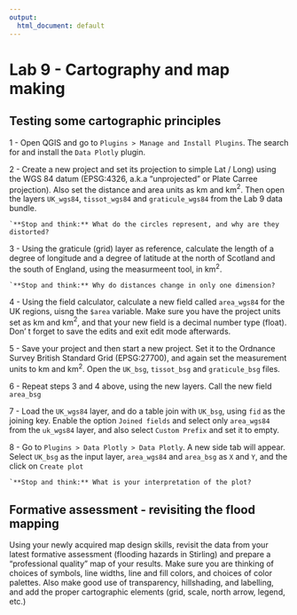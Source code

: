 ```yaml
---
output:
  html_document: default
---
```

# Lab 9 - Cartography and map making {#lab9}


## Testing some cartographic principles

1 - Open QGIS and go to `Plugins > Manage and Install Plugins`. The search for and install the `Data Plotly` plugin.

2 - Create a new project and set its projection to simple Lat / Long) using the WGS 84 datum (EPSG:4326, a.k.a "unprojected" or Plate Carree projection). Also set the distance and area units as km and km$^ 2$. Then open the layers `UK_wgs84`, `tissot_wgs84` and `graticule_wgs84` from the Lab 9 data bundle.

```block
`**Stop and think:** What do the circles represent, and why are they distorted?
``` 
3 - Using the graticule (grid) layer as reference, calculate the length of a degree of longitude and a degree of latitude at the north of Scotland and the south of England, using the measurmeent tool, in km$^2$.

```block
`**Stop and think:** Why do distances change in only one dimension?
```

4 - Using the field calculator, calculate a new field called `area_wgs84` for the UK regions, uisng the `$area` variable. Make sure you have the project units set as km and km$^2$, and that your new field is a decimal number type (float). Don' t forget to save the edits and exit edit mode afterwards.

5 - Save your project and then start a new project. Set it to the Ordnance Survey British Standard Grid (EPSG:27700), and again set the measurement units to km and km$^2$. Open the  `UK_bsg`, `tissot_bsg` and `graticule_bsg` files.

6 - Repeat steps 3 and 4 above, using the new layers. Call the new field `area_bsg`

7 - Load the `UK_wgs84` layer, and do a table join with `UK_bsg`, using `fid` as the joining key. Enable the option `Joined fields` and select only `area_wgs84` from the `uk_wgs84` layer, and also select `Custom Prefix` and set it to empty.

8 - Go to `Plugins > Data Plotly > Data Plotly`. A new side tab will appear. Select `UK_bsg` as the input layer, `area_wgs84` and `area_bsg` as `X` and `Y`, and the click on `Create plot`

```block
`**Stop and think:** What is your interpretation of the plot?
```

## Formative assessment - revisiting the flood mapping

Using your newly acquired map design skills, revisit the data from your latest formative assessment (flooding hazards in Stirling) and prepare a "professional quality" map of your results. Make sure you are thinking of choices of symbols, line widths, line and fill colors, and choices of color palettes. Also make good use of transparency, hillshading, and labelling, and add the proper cartographic elements (grid, scale, north arrow, legend, etc.)



